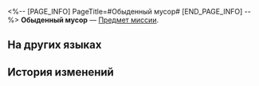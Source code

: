 <%-- [PAGE_INFO]
PageTitle=#Обыденный мусор#
[END_PAGE_INFO] --%>
{{Предмет Инфобокс
|id          = 140388
|Изображение = Предмет Обыденный мусор.png
|Тип         = Предмет миссии
|Инвентарь   = Миссии
|Редкость    = 3
|Эффект      = 
|Описание    = Мусорный мешок, заполненный небесным нефритом. У нефритовых костей разная редкость, и её можно определить по цвету мешка.
}}
{{Описание|''«Играйте умеренно и не тратьтесь сверх меры».''}}
'''Обыденный мусор''' — [[Предмет миссии]].

==На других языках==
{{На других языках
|en   = Average Trash
|zhs  = 中规中矩的垃圾
|zht  = 中規中矩的垃圾
|ja   = 杓子定規なゴミ
|ko   = 평범하기 그지없는 쓰레기
|es   = Basura promedio
|fr   = Poubelle moyenne
|ru   = Обыденный мусор
|th   = ขยะแบบกลางๆ
|vi   = Rác Đúng Quy Cách
|de   = Alltäglicher Müll
|id   = Sampah Normal
|pt   = Lixo Habitual
}}

==История изменений==
{{История изменений|3.5}}